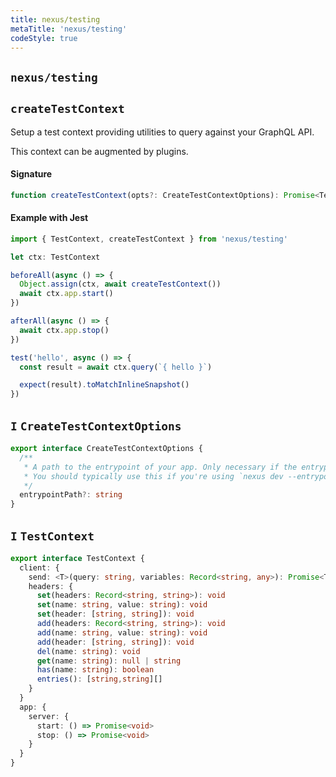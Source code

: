 ```yaml
---
title: nexus/testing
metaTitle: 'nexus/testing'
codeStyle: true
---
```


## `nexus/testing`

## `createTestContext`

Setup a test context providing utilities to query against your GraphQL API.

This context can be augmented by plugins.

#### Signature

```ts
function createTestContext(opts?: CreateTestContextOptions): Promise<TestContext>
```

#### Example with Jest

```ts
import { TestContext, createTestContext } from 'nexus/testing'

let ctx: TestContext

beforeAll(async () => {
  Object.assign(ctx, await createTestContext())
  await ctx.app.start()
})

afterAll(async () => {
  await ctx.app.stop()
})

test('hello', async () => {
  const result = await ctx.query(`{ hello }`)

  expect(result).toMatchInlineSnapshot()
})
```

## `I` `CreateTestContextOptions`

```ts
export interface CreateTestContextOptions {
  /**
   * A path to the entrypoint of your app. Only necessary if the entrypoint falls outside of Nexus convention.
   * You should typically use this if you're using `nexus dev --entrypoint` or `nexus build --entrypoint`.
   */
  entrypointPath?: string
}
```

## `I` `TestContext`

```ts
export interface TestContext {
  client: {
    send: <T>(query: string, variables: Record<string, any>): Promise<T>
    headers: {
      set(headers: Record<string, string>): void
      set(name: string, value: string): void
      set(header: [string, string]): void
      add(headers: Record<string, string>): void
      add(name: string, value: string): void
      add(header: [string, string]): void
      del(name: string): void
      get(name: string): null | string
      has(name: string): boolean
      entries(): [string,string][]
    }
  }
  app: {
    server: {
      start: () => Promise<void>
      stop: () => Promise<void>
    }
  }
}
```
